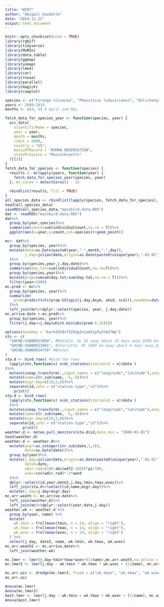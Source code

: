 ```yaml
---
title: "WCR7"
author: "Abigail Gaudette"
date: "2024-11-22"
output: html_document
---
```


```r
knitr::opts_chunk$set(echo = TRUE)
library(rgbif)
library(tidyverse)
library(MuMIn)
library(data.table)
library(ggmap)
library(usmap)
library(lme4)
library(car)
library(rnoaa)
library(parallel)
library(magick)
library(cowplot)
```

```r
species <- c("Piranga olivacea", "Pheucticus ludovicianus", "Dolichonyx oryzivorus", "Icterus spurius", "Icterus galbula")
years <- 2000:2019
months <- c(4, 5) # April and May

fetch_data_for_species_year <- function(species, year) {
  occ_data(
    scientificName = species,
    year = year,
    month = months,
    limit = 5000,
    country = "US",
    basisOfRecord = "HUMAN_OBSERVATION",
    stateProvince = "Massachusetts"
  )[[2]]
}
fetch_data_for_species <- function(species) {
  results <- mclapply(years, function(year) {
    fetch_data_for_species_year(species, year)
  }, mc.cores = detectCores() - 1)
  
  rbindlist(results, fill = TRUE)
}
all_species_data <- rbindlist(lapply(species, fetch_data_for_species), fill = TRUE)
head(all_species_data)
saveRDS(all_species_data,"massbird.data.RDS")
dat <- readRDS("massbird.data.RDS")
dat%>%
  group_by(year,species)%>%
  summarise(count=sum(individualCount,na.rm = T))%>%
  ggplot(aes(x=year,y=count,col=species))+geom_point()
```

```r
mc<- dat%>%
  group_by(species, year)%>%
  mutate(date=as.Date(paste0(year,"-",month,"-",day)),
         j.day=julian(date,origin=as.Date(paste0(unique(year),"-01-01")))
  )%>%
  group_by(species,year,j.day,date)%>%
  summarise(day.tot=sum(individualCount,na.rm=T))%>%
  group_by(species,year)%>%
  mutate(prop=cumsum(day.tot/sum(day.tot,na.rm = T)))%>%
  filter(year>2000)
mc.pred <- mc%>%
  group_by(species, year)%>%
  summarize(
    pred=predict(nls(prop~SSlogis(j.day,Asym, xmid, scal)),newdata=data.frame(j.day=min(j.day):max(j.day))),    j.day=min(j.day):max(j.day),
  )%>%
  left_join(mc%>%dplyr::select(species, year, j.day,date)) 
mc.arrive.date <-mc.pred%>%
  group_by(species, year)%>%
  filter(j.day==j.day[which.min(abs(pred-0.25))])
```

```r
options(noaakey = "EwrkZUCBvfZZkbgInioAZoyPyXtAXTWp")
sts <- c(
  "GHCND:USW00013894", #Mobible, AL 2k away about 10 days away @200 km/day
  "GHCND:USW00013881", #Charlotte, NC 1000 km away about 6 days away @200 km/day
  "GHCND:USW00014739" #Boston
)
sta.d <- bind_rows( #bind the rows
  lapply(sts,function(x) ncdc_stations(stationid = x)$data ) 
)%>%
  mutate(usmap_transform(.,input_names = c("longitude","latitude"),output_names = c("longitude.1", "latitude.1")))%>% 
  mutate(name=str_sub(name, -5,-4))%>%
  mutate(migr.day=c(10,5,0))%>% 
  separate(id,into = c("station.type","id"))%>%
    print()
sta.d <- bind_rows( 
  lapply(sts,function(x) ncdc_stations(stationid = x)$data ) 
  )%>%
  mutate(usmap_transform(.,input_names = c("longitude","latitude"),output_names = c("longitude.1", "latitude.1")))%>% 
  mutate(name=str_sub(name, -5,-4))%>%
  mutate(migr.day=c(10,5,0))%>% 
  separate(id,into = c("station.type","id"))%>%
        print()
weather.d <- meteo_pull_monitors(sta.d$id,date_min = "2000-01-01")
head(weather.d)
weather.d <- weather.d%>%
  mutate(year=as.integer(str_sub(date,1,4)), 
         date=as.Date(date))%>%
  group_by(year)%>% 
  mutate(j.day=julian(date,origin=as.Date(paste0(unique(year),"-01-01"))), 
         date2=date,
         wdir.rad=(180-abs(wdf2-180))*pi/180, 
         wvec=cos(wdir.rad)*-1*awnd 
  )%>% 
  dplyr::select(id,year,date2,j.day,tmin,tmax,wvec)%>% 
  left_join(sta.d%>%select(id,name,migr.day))%>%
  mutate(j.day=j.day+migr.day)
mc.arr.weath <- mc.arrive.date%>%
  left_join(weather.d)%>%
  left_join(mc%>%dplyr::select(year,date,j.day))
weather.wk <- weather.d %>% 
  group_by(year, name) %>% 
  mutate(
    wk.tmin = frollmean(tmin, n = 14, align = "right"),  
    wk.tmax = frollmean(tmax, n = 14, align = "right"),
    wk.wvec = frollmean(wvec, n = 14, align = "right")
  ) %>%
  select(j.day, date2, name, wk.tmin, wk.tmax, wk.wvec)
mc.arr.weath2 <- mc.arrive.date%>%
  left_join(weather.wk)
```

```r
mc.lmer <- lmer(j.day~tmin*tmax*wvec+(1|name),mc.arr.weath,na.action = "na.fail")
mc.lmer2 <- lmer(j.day ~ wk.tmin * wk.tmax * wk.wvec + (1|name), mc.arr.weath2, na.action = "na.fail")

mc.arr.aic <- dredge(mc.lmer2, fixed = c("wk.tmin", "wk.tmax", "wk.wvec"))
mc.arr.aic

Anova(mc.lmer)
Anova(mc.lmer2)
best.lmer <- lmer(j.day ~ wk.tmin + wk.tmax + wk.wvec + (1|name), mc.arr.weath2, na.action = "na.fail")
Anova(best.lmer)
```
